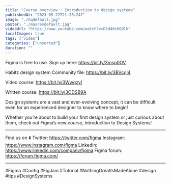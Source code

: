 ```yaml
---
title: "Course overview : Introduction to design systems"
publishedAt: "2023-05-22T21:28:24Z"
image: "./hqdefault.jpg"
poster: "./maxresdefault.jpg"
videoUrl: "https://www.youtube.com/watch?v=Dtd40cHQQlk"
localImages: true
tags: ["video"]
categories: ["unsorted"]
duration: ""
---
```

Figma is free to use. Sign up here: https://bit.ly/3msp0OV

Habitz design system Community file: https://bit.ly/3BVcql4

Video course: https://bit.ly/3WwqzyI

Written course: https://bit.ly/3ODSB9A

Design systems are a vast and ever-evolving concept, it can be difficult even for an experienced designer to know where to begin! 

Whether you’re about to build your first design system or just curious about them, check out Figma’s new course, Introduction to Design Systems!

____________________________________________________

Find us on ⬇️
Twitter: https://twitter.com/figma
Instagram: https://www.instagram.com/figma
LinkedIn: https://www.linkedin.com/company/figma
Figma forum: https://forum.figma.com/

____________________________________________________


#Figma #Config #FigJam #Tutorial #NothingGreatIsMadeAlone #design #tips #DesignSystems
